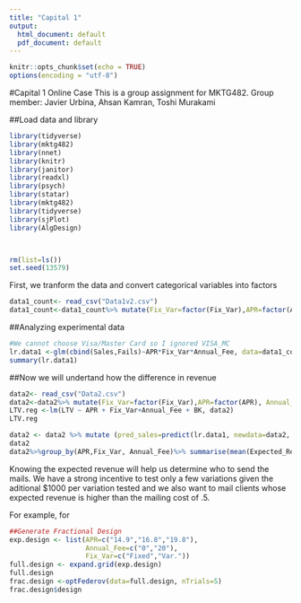 ---
title: "Capital 1"
output:
  html_document: default
  pdf_document: default
---

```{r setup, include=FALSE}
knitr::opts_chunk$set(echo = TRUE)
options(encoding = "utf-8")

```

#Capital 1 Online Case
 This is a group assignment for MKTG482. 
 Group member: Javier Urbina, Ahsan Kamran, Toshi Murakami
 
##Load data and library
```{r}

library(tidyverse)
library(mktg482)
library(nnet)
library(knitr)
library(janitor)
library(readxl)
library(psych)
library(statar)
library(mktg482)
library(tidyverse)
library(sjPlot)
library(AlgDesign)



rm(list=ls())
set.seed(13579)

```
First, we tranform the data and convert categorical variables into factors

```{r}
data1_count<- read_csv("Data1v2.csv")
data1_count<-data1_count%>% mutate(Fix_Var=factor(Fix_Var),APR=factor(APR), Annual_Fee=factor(Annual_Fee))

```
##Analyzing experimental data
```{r}

#We cannot choose Visa/Master Card so I ignored VISA_MC
lr.data1 <-glm(cbind(Sales,Fails)~APR*Fix_Var*Annual_Fee, data=data1_count, family=binomial)
summary(lr.data1)

```


##Now we will undertand how the difference in revenue

```{r}
data2<- read_csv("Data2.csv")
data2<-data2%>% mutate(Fix_Var=factor(Fix_Var),APR=factor(APR), Annual_Fee=factor(Annual_Fee),  `BK`=factor(`BK`))
LTV.reg <-lm(LTV ~ APR + Fix_Var+Annual_Fee + BK, data2)
LTV.reg

data2 <- data2 %>% mutate (pred_sales=predict(lr.data1, newdata=data2, type="response"), Expected_Revenue=pred_sales*LTV )
data2
data2%>%group_by(APR,Fix_Var, Annual_Fee)%>% summarise(mean(Expected_Revenue))
```

Knowing the expected revenue will help us determine who to send the mails. We have a strong incentive to test only a few variations given the aditional $1000 per variation tested and we also want to mail clients whose expected revenue is higher than the mailing cost of .5.


For example, for 



```{r}
##Generate Fractional Design
exp.design <- list(APR=c("14.9","16.8","19.8"),
                   Annual_Fee=c("0","20"),
                   Fix_Var=c("Fixed","Var."))
full.design <- expand.grid(exp.design)
full.design
frac.design <-optFederov(data=full.design, nTrials=5)
frac.design$design

```
